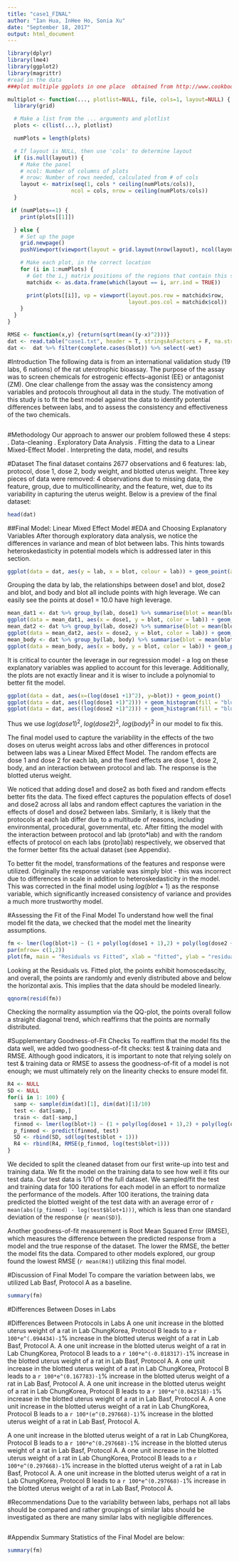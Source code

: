 ```yaml
---
title: "case1_FINAL"
author: "Ian Hua, InHee Ho, Sonia Xu"
date: "September 18, 2017"
output: html_document
---
```


```r
library(dplyr)
library(lme4)
library(ggplot2)
library(magrittr)
#read in the data
###plot multiple ggplots in one place  obtained from http://www.cookbook-r.com/Graphs/Multiple_graphs_on_one_page_(ggplot2)/

multiplot <- function(..., plotlist=NULL, file, cols=1, layout=NULL) {
  library(grid)

  # Make a list from the ... arguments and plotlist
  plots <- c(list(...), plotlist)

  numPlots = length(plots)

  # If layout is NULL, then use 'cols' to determine layout
  if (is.null(layout)) {
    # Make the panel
    # ncol: Number of columns of plots
    # nrow: Number of rows needed, calculated from # of cols
    layout <- matrix(seq(1, cols * ceiling(numPlots/cols)),
                    ncol = cols, nrow = ceiling(numPlots/cols))
  }

 if (numPlots==1) {
    print(plots[[1]])

  } else {
    # Set up the page
    grid.newpage()
    pushViewport(viewport(layout = grid.layout(nrow(layout), ncol(layout))))

    # Make each plot, in the correct location
    for (i in 1:numPlots) {
      # Get the i,j matrix positions of the regions that contain this subplot
      matchidx <- as.data.frame(which(layout == i, arr.ind = TRUE))

      print(plots[[i]], vp = viewport(layout.pos.row = matchidx$row,
                                      layout.pos.col = matchidx$col))
    }
  }
}

RMSE <- function(x,y) {return(sqrt(mean((y-x)^2)))} 
dat <- read.table("case1.txt", header = T, stringsAsFactors = F, na.strings = ".", colClasses=c("character","character","numeric","numeric","numeric","numeric","numeric","numeric"))
dat <-  dat %>% filter(complete.cases(blot)) %>% select(-wet) 
```

#Introduction
The following data is from an international validation study (19 labs, 6 nations) of the rat uterotrophic bioassay. The purpose of the assay was to screen chemicals for estrogenic effects--agonist (EE) or antagonist (ZM). One clear challenge from the assay was the consistency among variables and protocols throughout all data in the study. The motivation of this study is to fit the best model against the data to identify potential differences between labs, and to assess the consistency and effectiveness of the two chemicals. 
```r
```

#Methodology
Our approach to answer our problem followed these 4 steps: \newline
1. Data-cleaning \newline
2. Exploratory Data Analysis \newline
3. Fitting the data to a Linear Mixed-Effect Model \newline
4. Interpreting the data, model, and results \newline

#Dataset
The final dataset contains 2677 observations and 6 features: lab, protocol, dose 1, dose 2, body weight, and blotted uterus weight.
Three key pieces of data were removed: 4 observations due to missing data, the feature, group, due to multicollinearity, and the feature, wet, due to its variability in capturing the uterus weight. Below is a preview of the final dataset:
```r
head(dat)
```

##Final Model: Linear Mixed Effect Model
#EDA and Choosing Explanatory Variables
After thorough exploratory data analysis, we notice the differences in variance and mean of blot between labs. This hints towards heteroskedasticity in potential models which is addressed later in this section.
```r
ggplot(data = dat, aes(y = lab, x = blot, colour = lab)) + geom_point(alpha=0.05, size=10) + theme(legend.position="none")
```
Grouping the data by lab, the relationships between dose1 and blot, dose2 and blot, and body and blot all include points with high leverage. We can easily see the points at dose1 = 10.0 have high leverage.
```r
mean_dat1 <- dat %>% group_by(lab, dose1) %>% summarise(blot = mean(blot))
ggplot(data = mean_dat1, aes(x = dose1, y = blot, color = lab)) + geom_line() + ggtitle("Dose 1")
mean_dat2 <- dat %>% group_by(lab, dose2) %>% summarise(blot = mean(blot))
ggplot(data = mean_dat2, aes(x = dose2, y = blot, color = lab)) + geom_line() + ggtitle("Dose 2")
mean_body <- dat %>% group_by(lab, body) %>% summarise(blot = mean(blot))
ggplot(data = mean_body, aes(x = body, y = blot, color = lab)) + geom_point(alpha = 0.5) + ggtitle("Body") + stat_smooth(alpha = 0.1)
```
It is critical to counter the leverage in our regression model - a log on these explanatory variables was applied to account for this leverage. Additionally, the plots are not exactly linear and it is wiser to include a polynomial to better fit the model.
```r
ggplot(data = dat, aes(x=(log(dose1 +1)^2), y=blot)) + geom_point()
ggplot(data = dat, aes((log(dose1 +1)^2))) + geom_histogram(fill = "blue", alpha = 0.2, binwidth = 1, col="blue") 
ggplot(data = dat, aes((log(dose2 +1)^2))) + geom_histogram(fill = "blue", alpha = 0.2, binwidth = 0.2, col="blue") 
```
Thus we use $log(dose1)^2$, $log(dose2)^2$, $log(body)^2$ in our model to fix this.

The final model used to capture the variability in the effects of the two doses on uterus weight across labs and other differences in protocol between labs was a Linear Mixed Effect Model. The random effects are dose 1 and dose 2 for each lab, and the fixed effects are dose 1, dose 2, body, and an interaction between protocol and lab. The response is the blotted uterus weight.

We noticed that adding dose1 and dose2 as both fixed and random effects better fits the data. The fixed effect captures the population effects of dose1 and dose2 across all labs and random effect captures the variation in the effects of dose1 and dose2 between labs. Similarly, it is likely that the protocols at each lab differ due to a multitude of reasons, including environmental, procedural, governmental, etc. After fitting the model with the interaction between protocol and lab (proto*lab) and with the random effects of protocol on each labs (proto|lab) respectively, we observed that the former better fits the actual dataset (see Appendix).

To better fit the model, transformations of the features and response were utilized. Originally the response variable was simply blot - this was incorrect due to differences in scale in addition to heteroskedasticity in the model. This was corrected in the final model using $log(blot+1)$ as the response variable, which significantly increased consistency of variance and provides a much more trustworthy model.

#Assessing the Fit of the Final Model
To understand how well the final model fit the data, we checked that the model met the linearity assumptions. 

```r
fm <- lmer(log(blot+1) ~ (1 + poly(log(dose1 + 1),2) + poly(log(dose2 + 1),2) |lab) + poly(log(dose1 + 1),2) + poly(log(dose2+1),2) + poly(log(body),2) + (proto*lab), dat)
par(mfrow= c(1,2))
plot(fm, main = "Residuals vs Fitted", xlab = "fitted", ylab = "residuals")
```
Looking at the Residuals vs. Fitted plot, the points exhibit homoscedascity, and overall, the points are randomly and evenly distributed above and below the horizontal axis. This implies that the data should be modeled linearly. 
```r
qqnorm(resid(fm))
```
Checking the normality assumption via the QQ-plot, the points overall follow a straight diagonal trend, which reaffirms that the points are normally distributed.

#Supplementary Goodness-of-Fit Checks
To reaffirm that the model fits the data well, we added two goodness-of-fit checks: test & training data and RMSE. Although good indicators, it is important to note that relying solely on test & training data or RMSE to assess the goodness-of-fit of a model is not enough; we must ultimately rely on the linearity checks to ensure model fit.

```r
R4 <- NULL
SD <- NULL
for(i in 1: 100) {
  samp <- sample(dim(dat)[1], dim(dat)[1]/10)
  test <- dat[samp,]
  train <- dat[-samp,]
  finmod <- lmer(log(blot+1) ~ (1 + poly(log(dose1 + 1),2) + poly(log(dose2 + 1),2) |lab) + poly(log(dose1 + 1),2) + poly(log(dose2+1),2) + poly(log(body),2) + (proto*lab), dat)
  p_finmod <- predict(finmod, test)
  SD <- rbind(SD, sd(log(test$blot + 1)))
  R4 <- rbind(R4, RMSE(p_finmod, log(test$blot+1)))
}
```
We decided to split the cleaned dataset from our first write-up into test and training data. We fit the model on the training data to see how well it fits our test data. Our test data is 1/10 of the full dataset. We sampled/fit the test and training data for 100 iterations for each model in an effort to normalize the performance of the models. After 100 iterations, the training data predicted the blotted weight of the test data with an average error of `r mean(abs((p_finmod) - log(test$blot+1)))`, which is less than one standard deviation of the response (`r mean(SD)`). 

Another goodness-of-fit measurement is Root Mean Squared Error (RMSE), which measures the difference between the predicted response from a model and the true response of the dataset. The lower the RMSE, the better the model fits the data. Compared to other models explored, our group found the lowest RMSE (`r mean(R4)`) utilizing this final model.

#Discussion of Final Model
To compare the variation between labs, we utilized Lab Basf, Protocol A as a baseline.
```r
summary(fm)
```
#Differences Between Doses in Labs


#Differences Between Protocols in Labs
A one unit increase in the blotted uterus weight of a rat in Lab ChungKorea, Protocol B leads to a `r 100*e^(.094434)-1`% increase in the blotted uterus weight of a rat in Lab Basf, Protocol A.
\newline
A one unit increase in the blotted uterus weight of a rat in Lab ChungKorea, Protocol B leads to a `r 100*e^(-0.018317)-1`% increase in the blotted uterus weight of a rat in Lab Basf, Protocol A.
\newline
A one unit increase in the blotted uterus weight of a rat in Lab ChungKorea, Protocol B leads to a `r 100*e^(0.167783)-1`% increase in the blotted uterus weight of a rat in Lab Basf, Protocol A.
\newline
A one unit increase in the blotted uterus weight of a rat in Lab ChungKorea, Protocol B leads to a `r 100*e^(0.042518)-1`% increase in the blotted uterus weight of a rat in Lab Basf, Protocol A.
\newline
A one unit increase in the blotted uterus weight of a rat in Lab ChungKorea, Protocol B leads to a `r 100*(e^(0.297668)-1)`% increase in the blotted uterus weight of a rat in Lab Basf, Protocol A.

\newline
A one unit increase in the blotted uterus weight of a rat in Lab ChungKorea, Protocol B leads to a `r 100*e^(0.297668)-1`% increase in the blotted uterus weight of a rat in Lab Basf, Protocol A.
\newline
A one unit increase in the blotted uterus weight of a rat in Lab ChungKorea, Protocol B leads to a `r 100*e^(0.297668)-1`% increase in the blotted uterus weight of a rat in Lab Basf, Protocol A.
\newline
A one unit increase in the blotted uterus weight of a rat in Lab ChungKorea, Protocol B leads to a `r 100*e^(0.297668)-1`% increase in the blotted uterus weight of a rat in Lab Basf, Protocol A.
\newline


#Recommendations
Due to the variability between labs, perhaps not all labs should be compared and rather groupings of similar labs should be investigated as there are many similar labs with negligible differences.
```r
```

#Appendix
Summary Statistics of the Final Model are below:
```r
summary(fm)
```